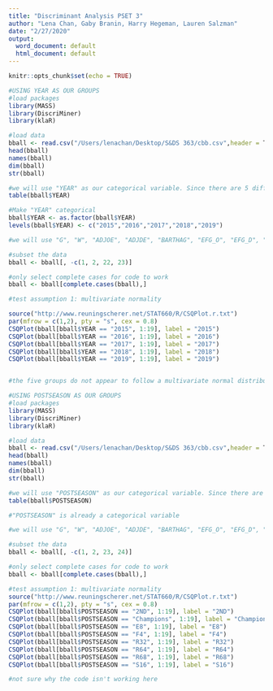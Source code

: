 ```yaml
---
title: "Discriminant Analysis PSET 3"
author: "Lena Chan, Gaby Branin, Harry Hegeman, Lauren Salzman"
date: "2/27/2020"
output:
  word_document: default
  html_document: default
---
```


```r
knitr::opts_chunk$set(echo = TRUE)
```



```r
#USING YEAR AS OUR GROUPS
#load packages
library(MASS)
library(DiscriMiner)
library(klaR)

#load data
bball <- read.csv("/Users/lenachan/Desktop/S&DS 363/cbb.csv",header = T)
head(bball)
names(bball)
dim(bball)
str(bball)

#we will use "YEAR" as our categorical variable. Since there are 5 different years--2015, 2016, 2017, 2018, and 2019--this will allow us to compare 5 different groups.
table(bball$YEAR)

#Make "YEAR" categorical
bball$YEAR <- as.factor(bball$YEAR)
levels(bball$YEAR) <- c("2015","2016","2017","2018","2019")

#we will use "G", "W", "ADJOE", "ADJDE", "BARTHAG", "EFG_O", "EFG_D", "TOR", "TORD", "ORB", "DRB", "FTR", "FTRD", "X2P_O", "X2P_D", "X3P_O", "ADJ_T", and "WAB" as continuous predictors.

#subset the data
bball <- bball[, -c(1, 2, 22, 23)]

#only select complete cases for code to work
bball <- bball[complete.cases(bball),]

#test assumption 1: multivariate normality

source("http://www.reuningscherer.net/STAT660/R/CSQPlot.r.txt")
par(mfrow = c(1,2), pty = "s", cex = 0.8)
CSQPlot(bball[bball$YEAR == "2015", 1:19], label = "2015")
CSQPlot(bball[bball$YEAR == "2016", 1:19], label = "2016")
CSQPlot(bball[bball$YEAR == "2017", 1:19], label = "2017")
CSQPlot(bball[bball$YEAR == "2018", 1:19], label = "2018")
CSQPlot(bball[bball$YEAR == "2019", 1:19], label = "2019")


#the five groups do not appear to follow a multivariate normal distribution.


```
```r
#USING POSTSEASON AS OUR GROUPS
#load packages
library(MASS)
library(DiscriMiner)
library(klaR)

#load data
bball <- read.csv("/Users/lenachan/Desktop/S&DS 363/cbb.csv",header = T)
head(bball)
names(bball)
dim(bball)
str(bball)

#we will use "POSTSEASON" as our categorical variable. Since there are 8 different rounds of eliination--"2ND","Champions","E8","F4","R32","R64","R68","S16"--this will allow us to compare 8 different groups.
table(bball$POSTSEASON)

#"POSTSEASON" is already a categorical variable

#we will use "G", "W", "ADJOE", "ADJDE", "BARTHAG", "EFG_O", "EFG_D", "TOR", "TORD", "ORB", "DRB", "FTR", "FTRD", "X2P_O", "X2P_D", "X3P_O", "ADJ_T", and "WAB" as continuous predictors.

#subset the data
bball <- bball[, -c(1, 2, 23, 24)]

#only select complete cases for code to work
bball <- bball[complete.cases(bball),]

#test assumption 1: multivariate normality
source("http://www.reuningscherer.net/STAT660/R/CSQPlot.r.txt")
par(mfrow = c(1,2), pty = "s", cex = 0.8)
CSQPlot(bball[bball$POSTSEASON == "2ND", 1:19], label = "2ND")
CSQPlot(bball[bball$POSTSEASON == "Champions", 1:19], label = "Champions")
CSQPlot(bball[bball$POSTSEASON == "E8", 1:19], label = "E8")
CSQPlot(bball[bball$POSTSEASON == "F4", 1:19], label = "F4")
CSQPlot(bball[bball$POSTSEASON == "R32", 1:19], label = "R32")
CSQPlot(bball[bball$POSTSEASON == "R64", 1:19], label = "R64")
CSQPlot(bball[bball$POSTSEASON == "R68", 1:19], label = "R68")
CSQPlot(bball[bball$POSTSEASON == "S16", 1:19], label = "S16")

#not sure why the code isn't working here


```




